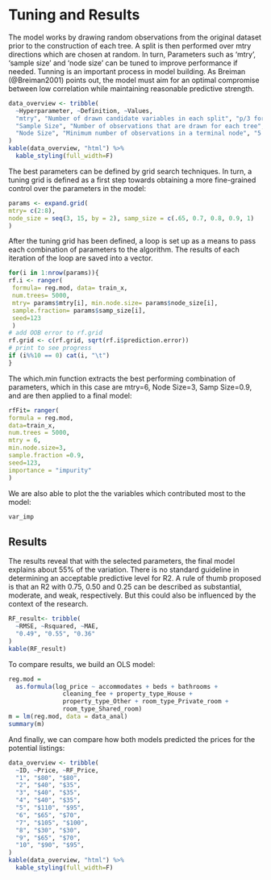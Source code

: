 # Tuning and Results

The model works by drawing random observations from the original dataset prior to the construction of each tree. A split is then performed over mtry directions which are chosen at random. In turn, Parameters such as ‘mtry’, ‘sample size’ and ‘node size’ can be tuned to improve performance if needed. Tunning is an important process in model building. As Breiman (@Breiman2001) points out, the model must aim for an optimal compromise between low correlation while maintaining reasonable predictive strength.

```r
data_overview <- tribble(
  ~Hyperparameter, ~Definition, ~Values,
  "mtry", "Number of drawn candidate variables in each split", "p/3 for regression (, where p is the number of variables in the dataset).",
  "Sample Size", "Number of observations that are drawn for each tree", "N (n being the number of observations).",
  "Node Size", "Minimum number of observations in a terminal node", "5 for regression .",
)
kable(data_overview, "html") %>% 
  kable_styling(full_width=F)
```

The best parameters can be defined by grid search techniques. In turn, a tuning grid is defined as a first step towards obtaining a more fine-grained control over the parameters in the model:

```r
params <- expand.grid(
mtry= c(2:8),
node_size = seq(3, 15, by = 2), samp_size = c(.65, 0.7, 0.8, 0.9, 1)
)
```

After the tuning grid has been defined, a loop is set up as a means to pass each combination of parameters to the algorithm. The results of each iteration of the loop are saved into a vector. 

```r
for(i in 1:nrow(params)){
rf.i <- ranger(
 formula= reg.mod, data= train_x,
 num.trees= 5000,
 mtry= params$mtry[i], min.node.size= params$node_size[i],
 sample.fraction= params$samp_size[i],
 seed=123 
 )
# add OOB error to rf.grid
rf.grid <- c(rf.grid, sqrt(rf.i$prediction.error)) 
# print to see progress
if (i%%10 == 0) cat(i, "\t")
}
```

The which.min function extracts the best performing combination of parameters, which in this case are mtry=6, Node Size=3, Samp Size=0.9, and are then applied to a final model: 

```r
rfFit= ranger(
formula = reg.mod, 
data=train_x, 
num.trees = 5000, 
mtry = 6, 
min.node.size=3, 
sample.fraction =0.9, 
seed=123,
importance = "impurity"
)
```

We are also able to plot the the variables which contributed most to the model: 

```r
var_imp
```

## Results

The results reveal that with the selected parameters, the final model explains about 55% of the variation. There is no standard guideline in determining an acceptable predictive level for R2. A rule of thumb proposed is that an R2 with 0.75, 0.50 and 0.25 can be described as substantial, moderate, and weak, respectively. But this could also be influenced by the context of the research. 

```r
RF_result<- tribble(
  ~RMSE, ~Rsquared, ~MAE,
  "0.49", "0.55", "0.36"
)
kable(RF_result)
```

To compare results, we build an OLS model:

```r
reg.mod =
  as.formula(log_price ~ accommodates + beds + bathrooms +
               cleaning_fee + property_type_House +
               property_type_Other + room_type_Private_room +
               room_type_Shared_room)
m = lm(reg.mod, data = data_anal)
summary(m)
```

And finally, we can compare how both models predicted the prices for the potential listings:

```r
data_overview <- tribble(
  ~ID, ~Price, ~RF_Price,
  "1", "$80", "$80",
  "2", "$40", "$35",
  "3", "$40", "$35",
  "4", "$40", "$35",
  "5", "$110", "$95",
  "6", "$65", "$70",
  "7", "$105", "$100",
  "8", "$30", "$30",
  "9", "$65", "$70",
  "10", "$90", "$95",
)
kable(data_overview, "html") %>% 
  kable_styling(full_width=F)
```


